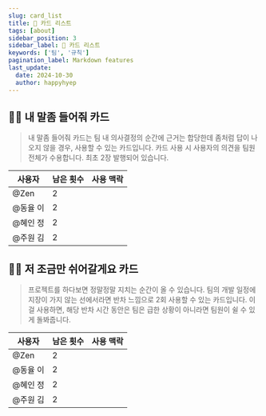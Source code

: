 ```yaml
---
slug: card_list
title: 🎴 카드 리스트
tags: [about]
sidebar_position: 3
sidebar_label: 🎴 카드 리스트
keywords: ['팀', '규칙']
pagination_label: Markdown features
last_update:
  date: 2024-10-30
  author: happyhyep
---
```


## 🧑‍💻 내 말좀 들어줘 카드

> 내 말좀 들어줘 카드는 팀 내 의사결정의 순간에 근거는 합당한데 좀처럼 답이 나오지 않을 경우, 사용할 수 있는 카드입니다.
카드 사용 시 사용자의 의견을 팀원 전체가 수용합니다.
최초 2장 발행되어 있습니다.
>

| 사용자 | 남은 횟수 | 사용 맥락 |
| --- | --- | --- |
| @Zen  | 2 |  |
| @동율 이  | 2 |  |
| @혜인 정  | 2 |  |
| @주원 김  | 2 |  |

## 🧑‍💻 저 조금만 쉬어갈게요 카드

> 프로젝트를 하다보면 정말정말 지치는 순간이 올 수 있습니다.
팀의 개발 일정에 지장이 가지 않는 선에서라면 반차 느낌으로 2회 사용할 수 있는 카드입니다.
이걸 사용하면, 해당 반차 시간 동안은 팀은 급한 상황이 아니라면 팀원이 쉴 수 있게 돌봐줍니다.
>

| 사용자 | 남은 횟수 | 사용 맥락 |
| --- | --- | --- |
| @Zen  | 2 |  |
| @동율 이  | 2 |  |
| @혜인 정  | 2 |  |
| @주원 김  | 2 |  |